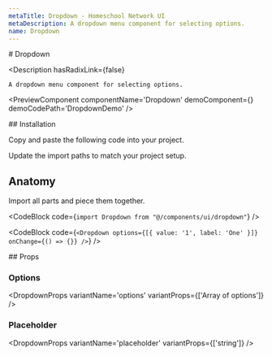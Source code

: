 ```yaml
---
metaTitle: Dropdown - Homeschool Network UI
metaDescription: A dropdown menu component for selecting options.
name: Dropdown
---
```


<FlexGroup>
  # Dropdown

  <Description
    hasRadixLink={false}
  >
    A dropdown menu component for selecting options.
  </Description>
</FlexGroup>

<PreviewComponent
  componentName='Dropdown'
  demoComponent={<DropdownDemo />}
  demoCodePath='DropdownDemo'
/>

<FlexGroup>
  ## Installation

Copy and paste the following code into your project.

<ComponentSource code='Dropdown' />

Update the import paths to match your project setup.

## Anatomy

Import all parts and piece them together.

<CodeBlock code={`import Dropdown from "@/components/ui/dropdown"`} />

<CodeBlock
  code={`<Dropdown options={[{ value: '1', label: 'One' }]} onChange={() => {}} />`}
/>
</FlexGroup>

<FlexGroup>
## Props

### Options

<DropdownProps
  variantName='options'
  variantProps={['Array of options']}
/>

### Placeholder

<DropdownProps
  variantName='placeholder'
  variantProps={['string']}
/>

</FlexGroup>
